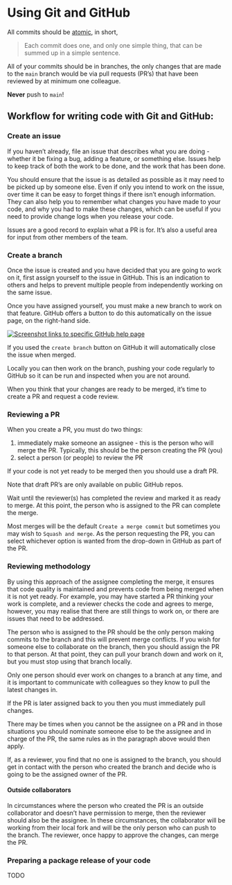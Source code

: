 # Using Git and GitHub

All commits should be [atomic](https://dev.to/samuelfaure/how-atomic-git-commits-dramatically-increased-my-productivity-and-will-increase-yours-too-4a84), in short,

> Each commit does one, and only one simple thing, that can be summed up in a simple sentence.

All of your commits should be in branches, the only changes that are made to the `main` branch would be via pull requests (PR's) that have been reviewed by at minimum one colleague.

::: {.callout-important appearance="default" icon="true"}
**Never** push to `main`!
:::

## Workflow for writing code with Git and GitHub:

### Create an issue

If you haven't already, file an issue that describes what you are doing - whether it be fixing a bug, adding a feature, or something else.
Issues help to keep track of both the work to be done, and the work that has been done.

You should ensure that the issue is as detailed as possible as it may need to be picked up by someone else.
Even if only you intend to work on the issue, over time it can be easy to forget things if there isn't enough information.
They can also help you to remember what changes you have made to your code, and why you had to make these changes, which can be useful if you need to provide change logs when you release your code.

::: aside
Issues are a good record to explain what a PR is for.
It's also a useful area for input from other members of the team.
:::

### Create a branch

Once the issue is created and you have decided that you are going to work on it, first assign yourself to the issue in GitHub.
This is an indication to others and helps to prevent multiple people from independently working on the same issue.

Once you have assigned yourself, you must make a new branch to work on that feature.
GitHub offers a button to do this automatically on the issue page, on the right-hand side.

[![Screenshot links to specific GitHub help page](branch_img.png){fig-alt="Screenshot of GitHub with the hyperlink to Create a branch highlighted under the category of Development."}](https://docs.github.com/en/issues/tracking-your-work-with-issues/creating-a-branch-for-an-issue)

::: aside
If you used the `create branch` button on GitHub it will automatically close the issue when merged.
:::

Locally you can then work on the branch, pushing your code regularly to GitHub so it can be run and inspected when you are not around.

When you think that your changes are ready to be merged, it's time to create a PR and request a code review.

### Reviewing a PR

When you create a PR, you must do two things:

1.  immediately make someone an assignee - this is the person who will merge the PR.
    Typically, this should be the person creating the PR (you)
2.  select a person (or people) to review the PR

If your code is not yet ready to be merged then you should use a draft PR.

::: aside
Note that draft PR's are only available on public GitHub repos.
:::

Wait until the reviewer(s) has completed the review and marked it as ready to merge.
At this point, the person who is assigned to the PR can complete the merge.

::: aside
Most merges will be the default `Create a merge commit` but sometimes you may wish to `Squash and merge`.
As the person requesting the PR, you can select whichever option is wanted from the drop-down in GitHub as part of the PR.
:::

### Reviewing methodology

By using this approach of the assignee completing the merge, it ensures that code quality is maintained and prevents code from being merged when it is not yet ready.
For example, you may have started a PR thinking your work is complete, and a reviewer checks the code and agrees to merge, however, you may realise that there are still things to work on, or there are issues that need to be addressed.

The person who is assigned to the PR should be the only person making commits to the branch and this will prevent merge conflicts.
If you wish for someone else to collaborate on the branch, then you should assign the PR to that person.
At that point, they can pull your branch down and work on it, but you must stop using that branch locally.

::: {.callout-important appearance="default" icon="true"}
Only one person should ever work on changes to a branch at any time, and it is important to communicate with colleagues so they know to pull the latest changes in.
:::

::: aside
If the PR is later assigned back to you then you must immediately pull changes.
:::

There may be times when you cannot be the assignee on a PR and in those situations you should nominate someone else to be the assignee and in charge of the PR, the same rules as in the paragraph above would then apply.

If, as a reviewer, you find that no one is assigned to the branch, you should get in contact with the person who created the branch and decide who is going to be the assigned owner of the PR.

#### Outside collaborators

In circumstances where the person who created the PR is an outside collaborator and doesn't have permission to merge, then the reviewer should also be the assignee.
In these circumstances, the collaborator will be working from their local fork and will be the only person who can push to the branch.
The reviewer, once happy to approve the changes, can merge the PR.

### Preparing a package release of your code

TODO
